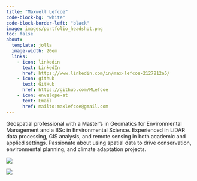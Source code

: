 ```yaml
---
title: "Maxwell Lefcoe"
code-block-bg: "white"
code-block-border-left: "black"
image: images/portfolio_headshot.png
toc: false
about:
  template: jolla
  image-width: 20em
  links: 
    - icon: linkedin
      text: LinkedIn
      href: https://www.linkedin.com/in/max-lefcoe-2127812a5/
    - icon: github
      text: GitHub
      href: https://github.com/MLefcoe
    - icon: envelope-at
      text: Email
      href: mailto:maxlefcoe@gmail.com
---
```


Geospatial professional with a Master’s in Geomatics for Environmental Management and a BSc in Environmental Science. Experienced in LiDAR data processing, GIS analysis, and remote sensing in both academic and applied settings. Passionate about using spatial data to drive conservation, environmental planning, and climate adaptation projects.

::: {.content-visible when-format="html" layout-ncol="2"}
![](https://media1.giphy.com/media/v1.Y2lkPTc5MGI3NjExcWNscnBzM2FzYmd1amd2OWpoOG9iZGhzbGl0Z2ZyMmdneXJ6bGdpZyZlcD12MV9pbnRlcm5hbF9naWZfYnlfaWQmY3Q9Zw/cYwvshSjQF0Lo6Pmkg/giphy.gif)



![](https://media4.giphy.com/media/v1.Y2lkPTc5MGI3NjExb2J0ODdrejBkNmpibXc2N2MzZWNkMjl4bjc1enBuZjMyMmJrMHFmZSZlcD12MV9pbnRlcm5hbF9naWZfYnlfaWQmY3Q9Zw/ITzdJQMWNBkstYLl8Z/giphy.gif)
:::
